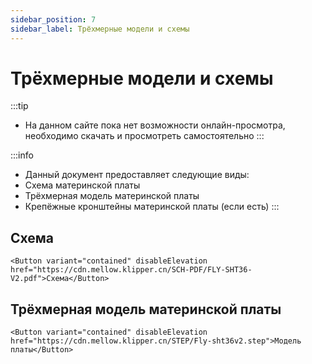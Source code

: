 ```yaml
---
sidebar_position: 7
sidebar_label: Трёхмерные модели и схемы
---
```





# Трёхмерные модели и схемы


:::tip
* На данном сайте пока нет возможности онлайн-просмотра, необходимо скачать и просмотреть самостоятельно
:::

:::info
* Данный документ предоставляет следующие виды:
* Схема материнской платы
* Трёхмерная модель материнской платы
* Крепёжные кронштейны материнской платы (если есть)
:::

## Схема

    <Button variant="contained" disableElevation href="https://cdn.mellow.klipper.cn/SCH-PDF/FLY-SHT36-V2.pdf">Схема</Button>


## Трёхмерная модель материнской платы

    <Button variant="contained" disableElevation href="https://cdn.mellow.klipper.cn/STEP/Fly-sht36v2.step">Модель платы</Button>

